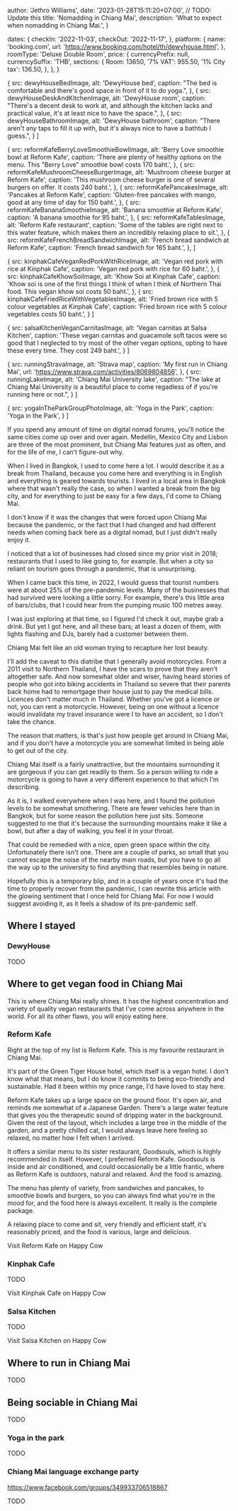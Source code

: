 







  author: 'Jethro Williams',
  date: '2023-01-28T15:11:20+07:00', // TODO: Update this
  title: 'Nomadding in Chiang Mai',
  description: 'What to expect when nomadding in Chiang Mai.',
}

  dates: {
    checkIn: '2022-11-03',
    checkOut: '2022-11-17',
  },
  platform: {
    name: 'booking.com',
    url: 'https://www.booking.com/hotel/th/dewyhouse.html',
  },
  roomType: 'Deluxe Double Room',
  price: {
    currencyPrefix: null,
    currencySuffix: 'THB',
    sections: {
      Room: 13650,
      '7% VAT': 955.50,
      '1% City tax': 136.50,
    },
  },
}

  {
    src: dewyHouseBedImage,
    alt: 'DewyHouse bed',
    caption: "The bed is comfortable and there's good space in front of it to do yoga.",
  },
  {
    src: dewyHouseDeskAndKitchenImage,
    alt: 'DewyHouse room',
    caption: "There's a decent desk to work at, and although the kitchen lacks and practical value, it's at least nice to have the space.",
  },
  {
    src: dewyHouseBathroomImage,
    alt: 'DewyHouse bathroom',
    caption: "There aren't any taps to fill it up with, but it's always nice to have a bathtub I guess.",
  }
]

  {
    src: reformKafeBerryLoveSmoothieBowlImage,
    alt: 'Berry Love smoothie bowl at Reform Kafe',
    caption: 'There are plenty of healthy options on the menu. This "Berry Love" smoothie bowl costs 170 baht.',
  },
  {
    src: reformKafeMushroomCheeseBurgerImage,
    alt: 'Mushroom cheese burger at Reform Kafe',
    caption: 'This mushroom cheese burger is one of several burgers on offer. It costs 240 baht.',
  },
  {
    src: reformKafePancakesImage,
    alt: 'Pancakes at Reform Kafe',
    caption: 'Gluten-free pancakes with mango, good at any time of day for 150 baht.',
  },
  {
    src: reformKafeBananaSmoothieImage,
    alt: 'Banana smoothie at Reform Kafe',
    caption: 'A banana smoothie for 95 baht.',
  },
  {
    src: reformKafeTablesImage,
    alt: 'Reform Kafe restaurant',
    caption: 'Some of the tables are right next to this water feature, which makes them an incredibly relaxing place to sit.',
  },
  {
    src: reformKafeFrenchBreadSandwichImage,
    alt: 'French bread sandwich at Reform Kafe',
    caption: 'French bread sandwich for 165 baht.',
  },
]

  {
    src: kinphakCafeVeganRedPorkWithRiceImage,
    alt: 'Vegan red pork with rice at Kinphak Cafe',
    caption: 'Vegan red pork with rice for 60 baht.',
  },
  {
    src: kinphakCafeKhowSoiImage,
    alt: 'Khow Soi at Kinphak Cafe',
    caption: 'Khow soi is one of the first things I think of when I think of Northern Thai food. This vegan khow soi costs 50 baht.',
  },
  {
    src: kinphakCafeFriedRiceWithVegetablesImage,
    alt: 'Fried brown rice with 5 colour vegetables at Kinphak Cafe',
    caption: 'Fried brown rice with 5 colour vegetables costs 50 baht.',
  }
]

  {
    src: salsaKitchenVeganCarnitasImage,
    alt: 'Vegan carnitas at Salsa Kitchen',
    caption: 'These vegan carnitas and guacamole soft tacos were so good that I neglected to try most of the other vegan options, opting to have these every time. They cost 249 baht.',
  }
]

  {
    src: runningStravaImage,
    alt: 'Strava map',
    caption: 'My first run in Chiang Mai',
    url: 'https://www.strava.com/activities/8069804856',
  },
  {
    src: runningLakeImage,
    alt: 'Chiang Mai University lake',
    caption: "The lake at Chiang Mai University is a beautiful place to come regadless of if you're running here or not.",
  }
]

  {
    src: yogaInTheParkGroupPhotoImage,
    alt: 'Yoga in the Park',
    caption: 'Yoga in the Park',
  }
]


If you spend any amount of time on digital nomad forums, you'll notice the same cities come up over and over again. Medellin, Mexico City and Lisbon are three of the most prominent, but Chiang Mai features just as often, and for the life of me, I can't figure-out why.

When I lived in Bangkok, I used to come here a lot. I would describe it as a break from Thailand, because you come here and everything is in English and everything is geared towards tourists. I lived in a local area in Bangkok where that wasn't really the case, so when I wanted a break from the big city, and for everything to just be easy for a few days, I'd come to Chiang Mai.

I don't know if it was the changes that were forced upon Chiang Mai because the pandemic, or the fact that I had changed and had different needs when coming back here as a digital nomad, but I just didn't really enjoy it.

I noticed that a lot of businesses had closed since my prior visit in 2018; restaurants that I used to like going to, for example. But when a city so reliant on tourism goes through a pandemic, that is unsurprising.

When I came back this time, in 2022, I would guess that tourist numbers were at about 25% of the pre-pandemic levels. Many of the businesses that had survived were looking a little sorry. For example, there's this little area of bars/clubs, that I could hear from the pumping music 100 metres away.

I was just exploring at that time, so I figured I'd check it out, maybe grab a drink. But yet I got here, and all these bars; at least a dozen of them, with lights flashing and DJs, barely had a customer between them.

Chiang Mai felt like an old woman trying to recapture her lost beauty.

I'll add the caveat to this diatribe that I generally avoid motorcycles. From a 2011 visit to Northern Thailand, I have the scars to prove that they aren't altogether safe. And now somewhat older and wiser, having heard stories of people who got into biking accidents in Thailand so severe that their parents back home had to remortgage their house just to pay the medical bills. Licences don't matter much in Thailand. Whether you've got a licence or not, you can rent a motorcycle. However, being on one without a licence would invalidate my travel insurance were I to have an accident, so I don't take the chance.

The reason that matters, is that's just how people get around in Chiang Mai, and if you don't have a motorcycle you are somewhat limited in being able to get out of the city.

Chiang Mai itself is a fairly unattractive, but the mountains surrounding it are gorgeous if you can get readily to them. So a person willing to ride a motorcycle is going to have a very different experience to that which I'm describing.

As it is, I walked everywhere when I was here, and I found the pollution levels to be somewhat smothering. There are fewer vehicles here than in Bangkok, but for some reason the pollution here just sits. Someone suggested to me that it's because the surrounding mountains make it like a bowl, but after a day of walking, you feel it in your throat.

That could be remedied with a nice, open green space within the city. Unfortunately there isn't one. There are a couple of parks, so small that you cannot escape the noise of the nearby main roads, but you have to go all the way up to the university to find anything that resembles being in nature.

Hopefully this is a temporary blip, and in a couple of years once it's had the time to properly recover from the pandemic, I can rewrite this article with the glowing sentiment that I once held for Chiang Mai. For now I would suggest avoiding it, as it feels a shadow of its pre-pandemic self.

## Where I stayed

### DewyHouse

<AccommodationTable details={dewyHouseDetails} />

TODO

<ImageGallery images={dewyHouseImages} />

## Where to get vegan food in Chiang Mai

This is where Chiang Mai really shines. It has the highest concentration and variety of quality vegan restaurants that I've come across anywhere in the world. For all its other flaws, you will enjoy eating here.

### Reform Kafe

Right at the top of my list is Reform Kafe. This is my favourite restaurant in Chiang Mai.

It's part of the Green Tiger House hotel, which itself is a vegan hotel. I don't know what that means, but I do know it commits to being eco-friendly and sustainable. Had it been within my price range, I'd have loved to stay here.

Reform Kafe takes up a large space on the ground floor. It's open air, and reminds me somewhat of a Japanese Garden. There's a large water feature that gives you the therapeutic sound of dripping water in the background. Given the rest of the layout, which includes a large tree in the middle of the garden, and a pretty chilled cat, I would always leave here feeling so relaxed, no matter how I felt when I arrived.

It offers a similar menu to its sister restaurant, <ExternalLink>Goodsouls</ExternalLink>, which is highly recommended in itself. However, I preferred Reform Kafe. Goodsouls is inside and air conditioned, and could occasionally be a little frantic, where as Reform Kafe is outdoors, natural and relaxed. And the food is amazing.

The menu has plenty of variety, from sandwiches and pancakes, to smoothie bowls and burgers, so you can always find what you're in the mood for, and the food here is always excellent. It really is the complete package.

A relaxing place to come and sit, very friendly and efficient staff, it's reasonably priced, and the food is various, large and delicious.

<ImageGallery images={reformKafeImages} />

<ExternalLink url='https://www.happycow.net/reviews/reform-kafe-chiang-mai-84403'>Visit Reform Kafe on Happy Cow</ExternalLink>

### Kinphak Cafe

TODO

<ImageGallery images={kinphakCafeImages} />

<ExternalLink url='https://www.happycow.net/reviews/cmu-vegan-kinphak-cafe-chiang-mai-179233'>Visit Kinphak Cafe on Happy Cow</ExternalLink>

### Salsa Kitchen

TODO

<ImageGallery images={salsaKitchenImages} />

<ExternalLink url='https://www.happycow.net/reviews/salsa-kitchen-chiang-mai-99467'>Visit Salsa Kitchen on Happy Cow</ExternalLink>

## Where to run in Chiang Mai

TODO

<ImageGallery images={runnningImages} />

## Being sociable in Chiang Mai

TODO

### Yoga in the park

TODO

<ImageGallery images={yogaInTheParkImages} />

### Chiang Mai language exchange party

https://www.facebook.com/groups/349933706518867

TODO
